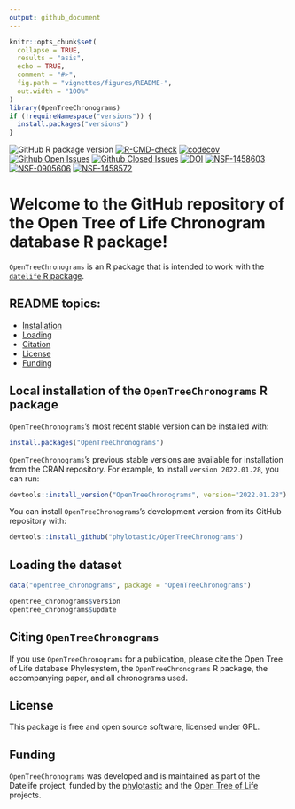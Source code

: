 ```yaml
---
output: github_document
---
```


<!-- README.md is generated from README.Rmd. Make sure to edit the .Rmd file and not the .md -->

```r
knitr::opts_chunk$set(
  collapse = TRUE,
  results = "asis",
  echo = TRUE,
  comment = "#>",
  fig.path = "vignettes/figures/README-",
  out.width = "100%"
)
library(OpenTreeChronograms)
if (!requireNamespace("versions")) {
  install.packages("versions")
}
```

<!--<img src='https://github.com/phylotastic/datelife/raw/master/man/figures/datelife-hexsticker-ai.png' align='right' style='width:150px' />

[![CRAN status](https://www.r-pkg.org/badges/version/datelife)](https://CRAN.R-project.org/package=datelife)-->
![GitHub R package version](https://img.shields.io/github/r-package/v/phylotastic/OpenTreeChronograms?color=green&label=GitHub)
[![R-CMD-check](https://github.com/phylotastic/OpenTreeChronograms/workflows/R-CMD-check/badge.svg)](https://github.com/phylotastic/OpenTreeChronograms/actions)
[![codecov](https://codecov.io/gh/phylotastic/datelife/branch/master/graph/badge.svg)](https://app.codecov.io/gh/phylotastic/OpenTreeChronograms)
[![Github Open Issues](https://img.shields.io/github/issues-raw/phylotastic/OpenTreeChronograms.svg)](https://github.com/phylotastic/OpenTreeChronograms/issues)
[![Github Closed Issues](https://img.shields.io/github/issues-closed-raw/phylotastic/datelife.svg)](https://github.com/phylotastic/OpenTreeChronograms/issues?q=is%3Aissue+is%3Aclosed)
[![DOI](https://zenodo.org/badge/23036/phylotastic/OpenTreeChronograms.svg)](https://zenodo.org/badge/latestdoi/23036/phylotastic/OpenTreeChronograms)
[![NSF-1458603](https://img.shields.io/badge/NSF-1458603-white.svg)](https://nsf.gov/awardsearch/showAward?AWD_ID=1458603)
[![NSF-0905606](https://img.shields.io/badge/NSF-0905606-white.svg)](https://nsf.gov/awardsearch/showAward?AWD_ID=0905606)
[![NSF-1458572](https://img.shields.io/badge/NSF-1458572-white.svg)](https://nsf.gov/awardsearch/showAward?AWD_ID=1458572)

# Welcome to the GitHub repository of the Open Tree of Life Chronogram database R package!

`OpenTreeChronograms` is an R package that is intended to work with the 
[`datelife` R package](http://phylotastic.org/datelife/index.html).



## README topics:

- [Installation](#local)
- [Loading](#loading)
- [Citation](#citing)
- [License](#license)
- [Funding](#funding)

## Local installation of the `OpenTreeChronograms` R package

`OpenTreeChronograms`'s most recent stable version can be installed with:

```r
install.packages("OpenTreeChronograms")
```

`OpenTreeChronograms`'s previous stable versions are available for installation from the CRAN repository. 
For example, to install `version 2022.01.28`, you can run:

```r
devtools::install_version("OpenTreeChronograms", version="2022.01.28")
```

You can install `OpenTreeChronograms`'s development version from its GitHub repository with:

```r
devtools::install_github("phylotastic/OpenTreeChronograms")
```

## Loading the dataset

```r
data("opentree_chronograms", package = "OpenTreeChronograms")
```

```r
opentree_chronograms$version 
opentree_chronograms$update
```


## Citing `OpenTreeChronograms`

If you use `OpenTreeChronograms` for a publication, please cite the Open Tree of Life database Phylesystem, the `OpenTreeChronograms` R package, the accompanying paper, and all chronograms used.

## License

This package is free and open source software, licensed under GPL.

## Funding

`OpenTreeChronograms` was developed and is maintained as part of the Datelife project, funded by the [phylotastic](http://phylotastic.org/) and the [Open Tree of Life](https://tree.opentreeoflife.org/about/open-tree-of-life) projects.

